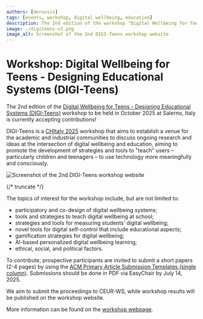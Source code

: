 ```yaml
---
authors: [derussis]
tags: [events, workshop, digital wellbeing, education]
description: The 2nd edition of the workshop "Digital Wellbeing for Teens - Designing Educational Systems (DIGI-Teens)," co-located with CHItaly 2025, will be held in October 2025 at Salerno, Italy, and it is currently accepting contributions.
image: ./digiteens-v2.png
image_alt: Screenshot of the 2nd DIGI-Teens workshop website
---
```



# Workshop: Digital Wellbeing for Teens - Designing Educational Systems (DIGI-Teens)

The 2nd edition of the [Digital Wellbeing for Teens - Designing Educational Systems (DIGI-Teens)](https://sites.google.com/view/2nd-digiteens-ws) workshop to be held in October 2025 at Salerno, Italy is currently accepting contributions!

DIGI-Teens is a [CHItaly 2025](https://chitaly2025.di.unisa.it/) workshop that aims to establish a venue for the academic and industrial communities to discuss ongoing research and ideas at the intersection of digital wellbeing and education, aiming to promote the development of strategies and tools to "teach" users – particularly children and teenagers – to use technology more meaningfully and consciously.

<p className="text--center"><img src={banner} alt="Screenshot of the 2nd DIGI-Teens workshop website"></img></p>

{/* truncate */}

The topics of interest for the workshop include, but are not limited to:
* participatory and co-design of digital wellbeing systems;
* tools and strategies to teach digital wellbeing at school; 
* strategies and tools for measuring students’ digital wellbeing; 
* novel tools for digital self-control that include educational aspects; 
* gamification strategies for digital wellbeing;
* AI-based personalized digital wellbeing learning;
* ethical, social, and political factors.

To contribute, prospective participants are invited to submit a short papers (2-4 pages) by using the [ACM Primary Article Submission Templates (single column)](https://www.acm.org/publications/proceedings-template). Submissions should be done in PDF via EasyChair by July 14, 2025.

We aim to submit the proceedings to CEUR-WS, while workshop results will be published on the workshop website.

More information can be found on the [workshop webpage](https://sites.google.com/view/2nd-digiteens-ws).
